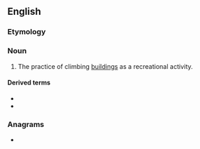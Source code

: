 ==English==
{{wikipedia}}

===Etymology===
{{blend|building|bouldering|lang=en}}

===Noun===
{{en-noun|-}}

# The practice of climbing [[building]]s as a recreational activity.

====Derived terms====
* {{l|en|builderer}}
* {{l|en|builder||to climb buildings}}

===Anagrams===
* {{l|en|rebuilding}}